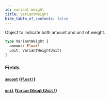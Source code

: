 ```yaml
---
id: variant-weight
title: VariantWeight
hide_table_of_contents: false
---
```



Object to indicate both amount and unit of weight.

```graphql
type VariantWeight {
  amount: Float!
  unit: VariantWeightUnit!
}
```


### Fields

#### [`amount`](#) ([`Float!`](/developers/demandhq-apis/demand-api/graphql/reference/scalars/float))




#### [`unit`](#) ([`VariantWeightUnit!`](/developers/demandhq-apis/demand-api/graphql/reference/enums/variant-weight-unit))






